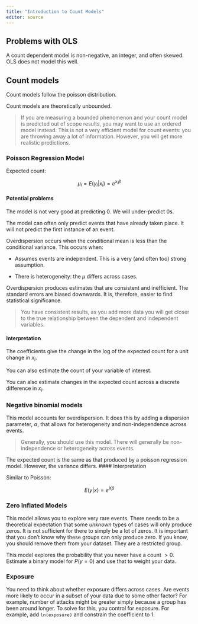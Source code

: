 ```yaml
---
title: "Introduction to Count Models"
editor: source
---
```


## Problems with OLS

A count dependent model is non-negative, an integer, and often skewed. OLS does not model this well. 

## Count models

Count models follow the poisson distribution.

Count models are theoretically unbounded.

> If you are measuring a bounded phenomenon and your count model is predicted out of scope results, you may want to use an ordered model instead. This is not a very efficient model for count events: you are throwing away a lot of information. However, you will get more realistic predictions. 

### Poisson Regression Model 

Expected count: 

$$
\mu_i = E(y_i | x_i) = e^{x_i\beta}
$$

#### Potential problems

The model is not very good at predicting 0. We will under-predict 0s. 

The model can often only predict events that have already taken place. It will not predict the first instance of an event. 

Overdispersion occurs when the conditional mean is less than the conditional variance. This occurs when: 

-   Assumes events are independent. This is a very (and often too) strong assumption. 

-   There is heterogeneity: the $\mu$ differs across cases.

Overdispersion produces estimates that are consistent and inefficient. The standard errors are biased downwards. It is, therefore, easier to find statistical significance. 

> You have consistent results, as you add more data you will get closer to the true relationship between the dependent and independent variables. 

#### Interpretation

The coefficients give the change in the log of the expected count for a unit change in $x_i$. 

You can also estimate the count of your variable of interest. 

You can also estimate changes in the expected count across a discrete difference in $x_i$. 

### Negative binomial models

This model accounts for overdispersion. It does this by adding a dispersion parameter, $\alpha$, that allows for heterogeneity and non-independence across events. 

> Generally, you should use this model. There will generally be non-independence or heterogeneity across events. 

The expected count is the same as that produced by a poisson regression model. However, the variance differs. 
#### Interpretation

Similar to Poisson: 

$$
E(y | x) = e^{X\beta}
$$

### Zero Inflated Models

This model allows you to explore very rare events. There needs to be a theoretical expectation that some *unknown* types of cases will only produce zeros. It is not sufficient for there to simply be a lot of zeros. It is important that you don't know why these groups can only produce zero. If you know, you should remove them from your dataset. They are a restricted group.

This model explores the probability that you never have a count $> 0$. Estimate a binary model for $P(y = 0)$ and use that to weight your data. 

### Exposure

You need to think about whether exposure differs across cases. Are events more likely to occur in a subset of your data due to some other factor? For example, number of attacks might be greater simply because a group has been around longer. To solve for this, you control for exposure. For example, add `ln(exposure)` and constrain the coefficient to 1. 